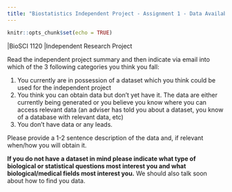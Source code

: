 ```yaml
---
title: "Biostatistics Independent Project - Assignment 1 - Data Availability Email"
---
```


```r
knitr::opts_chunk$set(echo = TRUE)
```

|BioSCI 1120
|Independent Research Project 

Read the independent project summary and then indicate via email into which of the 3 following categories you think you fall:

1. You currently are in possession of a dataset which you think could be used for the independent project
1. You think you can obtain data but don't yet have it.  The data are either currently being generated or you believe you know where you can access relevant data (an adviser has told you about a dataset, you know of a database with relevant data, etc)
1. You don't have data or any leads.  

Please provide a 1-2 sentence description of the data and, if relevant when/how you will obtain it.  

**If you do not have a dataset in mind please indicate what type of biological or statistical questions most interest you and what biological/medical fields most interest you.**  We should also talk soon about how to find you data.